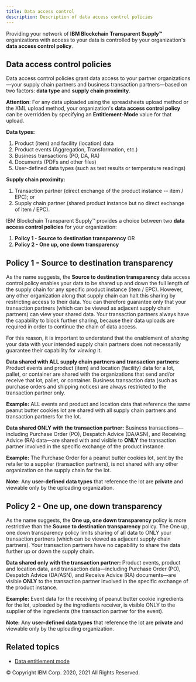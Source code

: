 ```yaml
---
title: Data access control
description: Description of data access control policies
---
```


<PageDescription>

Providing your network of **IBM Blockchain Transparent Supply™** organizations
with access to your data is controlled by your organization's **data access
control policy**.

</PageDescription>

## Data access control policies

Data access control policies grant data access to your partner
organizations&mdash;your supply chain partners and business transaction
partners&mdash;based on two factors: **data type** and **supply chain proximity**.

**Attention**: For any data uploaded using the spreadsheets upload method or the
XML upload method, your organization's **data access control policy** can be
overridden by specifying an **Entitlement-Mode** value for that upload.

**Data types:**

1. Product (item) and facility (location) data
2. Product events (Aggregation, Transformation, etc.)
3. Business transactions (PO, DA, RA)
4. Documents (PDFs and other files)
5. User-defined data types (such as test results or temperature readings)

**Supply chain proximity:**

1. Transaction partner (direct exchange of the product instance -- item / EPC); or
2. Supply chain partner (shared product instance but no direct exchange of item / EPC).

IBM Blockchain Transparent Supply™ provides a choice between two **data access control policies**
for your organization:

1. **Policy 1 - Source to destination transparency** OR
2. **Policy 2 - One up, one down transparency**

## Policy 1 - Source to destination transparency

As the name suggests, the **Source to destination transparency** data access
control policy enables your data to be shared up and down the full length of
the supply chain for any specific product instance (item / EPC). However, any other
organization along that supply chain can halt this sharing by restricting access
to their data. You can therefore guarantee only that your transaction partners
(which can be viewed as adjacent supply chain partners) can view your shared data.
Your transaction partners always have the capability to block further sharing,
because their data uploads are required in order to continue the chain of data access.

For this reason, it is important to understand that the enablement of *sharing*
your data with your intended supply chain partners does not necessarily guarantee
their capability for *viewing* it.

**Data shared with ALL supply chain partners and transaction partners:**
Product events and product (item) and location (facility) data for a lot, pallet,
or container are shared with the organizations that send and/or receive that lot,
pallet, or container. Business transaction data (such as purchase orders and
shipping notices) are always restricted to the transaction partner only.

**Example:** ALL events and product and location data that reference the same
peanut butter cookies lot are shared with all supply chain partners and transaction
partners for the lot.

**Data shared ONLY with the transaction partner:**
Business transactions&mdash;including Purchase Order (PO), Despatch Advice (DA/ASN),
and Receiving Advice (RA) data&mdash;are shared with and visible to **ONLY** the transaction
partner involved in the specific exchange of the product instance.

**Example:** The Purchase Order for a peanut butter cookies lot, sent by the retailer
to a supplier (transaction partners), is not shared with any other organization on
the supply chain for the lot.

**Note:** Any **user-defined data types** that reference the lot are **private**
and viewable only by the uploading organization.

## Policy 2 - One up, one down transparency

As the name suggests, the **One up, one down transparency** policy is more restrictive
than the **Source to destination transparency** policy. The One up, one down transparency
policy limits sharing of all data to ONLY your transaction partners (which can be
viewed as adjacent supply chain partners). Your transaction partners have no capability
to share the data further up or down the supply chain.

**Data shared only with the transaction partner:**
Product events, product and location data, and transaction data&mdash;including
Purchase Order (PO), Despatch Advice (DA/ASN), and Receive Advice (RA) documents&mdash;are visible
**ONLY** to the transaction partner involved in the specific exchange of the product
instance.

**Example:** Event data for the receiving of peanut butter cookie ingredients for the
lot, uploaded by the ingredients receiver, is visible ONLY to the supplier of the
ingredients (the transaction partner for the event).

**Note:** Any **user-defined data types** that reference the lot are **private** and
viewable only by the uploading organization.

## Related topics

- [Data entitlement mode](/reference/data-entitlement-mode)

<PageCopyright>© Copyright IBM Corp. 2020, 2021 All Rights Reserved.</PageCopyright>
